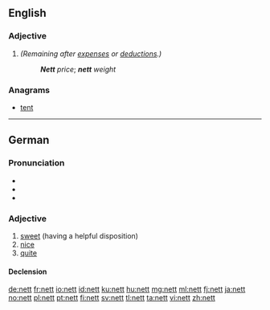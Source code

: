 ==English==

===Adjective===
{{en-adj|-}}

# {{context|dated, especially in the USA|lang=en}} {{alternative spelling of|net}} ''(Remaining after [[expense]]s or [[deductions]].)''
#: '''''Nett''' price''; '''''nett''' weight''

===Anagrams===
* [[tent#English|tent]]

----

==German==

===Pronunciation===
* {{IPA|/nɛt/|lang=de}}
* {{audio|De-nett.ogg|Audio (Germany)}}
* {{audio|De-at-nett.ogg|Audio (Austria)}}

===Adjective===
{{de-adj|netter|nettesten}}

# [[sweet]] (having a helpful disposition)
# [[nice]]
# [[quite]]

====Declension====
{{de-decl-adj|nett|netter|nettest}}

[[de:nett]]
[[fr:nett]]
[[io:nett]]
[[id:nett]]
[[ku:nett]]
[[hu:nett]]
[[mg:nett]]
[[ml:nett]]
[[fj:nett]]
[[ja:nett]]
[[no:nett]]
[[pl:nett]]
[[pt:nett]]
[[fi:nett]]
[[sv:nett]]
[[tl:nett]]
[[ta:nett]]
[[vi:nett]]
[[zh:nett]]